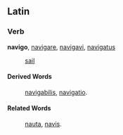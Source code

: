 ==Latin==
===Verb===
'''navigo''', [[navigare]], [[navigavi]], [[navigatus]]

: [[sail]]

====Derived Words====
: [[navigabilis]], [[navigatio]].
====Related Words====
: [[nauta]], [[navis]].